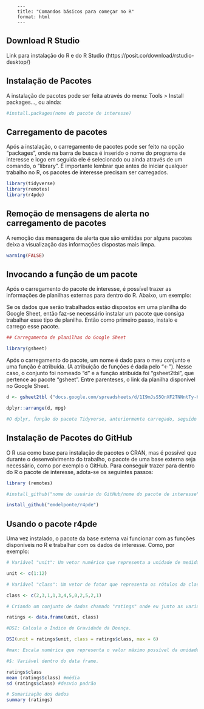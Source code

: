         ---
        title: "Comandos básicos para começar no R"
        format: html
        ---
 
## Download R Studio

Link para instalação do R e do R Studio (https://posit.co/download/rstudio-desktop/)
  
## Instalação de Pacotes

A instalação de pacotes pode ser feita através do menu:
Tools > Install packages..., ou ainda:

```r
#install.packages(nome do pacote de interesse)
```

## Carregamento de pacotes
Após a instalação, o carregamento de pacotes pode ser feito na opção "packages", onde na barra de busca é inserido o nome do programa de interesse e logo em seguida ele é selecionado ou ainda através de um comando, o "library". É importante lembrar que antes de iniciar qualquer trabalho no R, os pacotes de interesse precisam ser carregados.

```r
library(tidyverse)
library(remotes)
library(r4pde)
```

## Remoção de mensagens de alerta no carregamento de pacotes
A remoção das mensagens de alerta que são emitidas por alguns pacotes deixa a visualização das informações dispostas mais limpa.

```r
warning(FALSE)
```

## Invocando a função de um pacote
Após o carregamento do pacote de interesse, é possível trazer as informações de planilhas externas para dentro do R. Abaixo, um exemplo:

Se os dados que serão trabalhados estão dispostos em uma planilha do Google Sheet, então faz-se necessário instalar um pacote que consiga trabalhar esse tipo de planilha. Então como primeiro passo, instalo e carrego esse pacote.

```r

## Carregamento de planilhas do Google Sheet

library(gsheet)
```

Após o carregamento do pacote, um nome é dado para o meu conjunto e uma função é atribuída.
(A atribuição de funções é dada pelo "<-"). Nesse caso, o conjunto foi nomeado "d" e a função atribuída foi "gsheet2tbl", que pertence ao pacote "gsheet". Entre parenteses, o link da planilha disponível no Google Sheet.

```r
d <- gsheet2tbl ("docs.google.com/spreadsheets/d/1I9mJsS5QnXF2TNNntTy-HrcdHmIF9wJ8ONYvEJTXSNo")

dplyr::arrange(d, mpg)

#O dplyr, função do pacote Tidyverse, anteriormente carregado, seguido de ":: arrange" alterou a ordem as linhas da minha tabela. Deixou os dados em ordem crescente, melhorando a visualização.

```

## Instalação de Pacotes do GitHub
O R usa como base para instalação de pacotes o CRAN, mas é possível que durante o desenvolvimento do trabalho, o pacote de uma base externa seja necessário, como por exemplo o GitHub. Para conseguir trazer para dentro do R o pacote de interesse, adota-se os seguintes passos:

```r
library (remotes)

#install_github("nome do usuário do GitHub/nome do pacote de interesse")

install_github("emdelponte/r4pde")

```

## Usando o pacote r4pde
Uma vez instalado, o pacote da base externa vai funcionar com as funções disponíveis no R e trabalhar com os dados de interesse. Como, por exemplo:

```r
# Variável "unit": Um vetor numérico que representa a unidade de medida.

unit <- c(1:12)

# Variável "class": Um vetor de fator que representa os rótulos da classe.

class <- c(2,3,1,1,3,4,5,0,2,5,2,1)

# Criando um conjunto de dados chamado "ratings" onde eu junto as variáveis "unit" e "class". A junção das variáveis se deu pela função atribuída "data.frame".

ratings <- data.frame(unit, class)

#DSI: Calcula o Índice de Gravidade da Doença.

DSI(unit = ratings$unit, class = ratings$class, max = 6)

#max: Escala numérica que representa o valor máximo possível da unidade de medida.

#$: Variável dentro do data frame.

ratings$class
mean (ratings$class) #média
sd (ratings$class) #desvio padrão

# Sumarização dos dados
summary (ratings)
```

